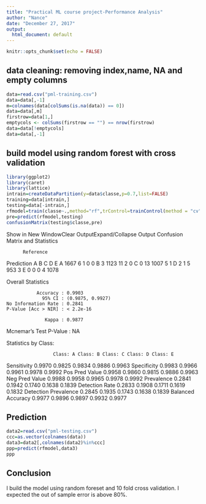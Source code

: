 ```yaml
---
title: "Practical ML course project-Performance Analysis"
author: "Nance"
date: "December 27, 2017"
output:
  html_document: default
---
```

```r
knitr::opts_chunk$set(echo = FALSE)
```

## data cleaning: removing index,name, NA and empty columns

```r
data=read.csv("pml-training.csv")
data=data[,-1]
m=colnames(data[colSums(is.na(data)) == 0])
data=data[,m]
firstrow=data[1,]
emptycols <- colSums(firstrow == "") == nrow(firstrow)
data=data[!emptycols]
data=data[,-1]

```

## build model using random forest with cross validation 

```r
library(ggplot2)
library(caret)
library(lattice)
intrain=createDataPartition(y=data$classe,p=0.7,list=FALSE)
training=data[intrain,]
testing=data[-intrain,]
rfmodel=train(classe~.,method="rf",trControl=trainControl(method = "cv", number = 10),data=training,ntree=1)
pre=predict(rfmodel,testing)
confusionMatrix(testing$classe,pre)


```
Show in New WindowClear OutputExpand/Collapse Output
Confusion Matrix and Statistics

          Reference
Prediction    A    B    C    D    E
         A 1667    6    1    0    0
         B    3 1123   11    2    0
         C    0   13 1007    5    1
         D    2    1    5  953    3
         E    0    0    0    4 1078

Overall Statistics
                                          
               Accuracy : 0.9903          
                 95% CI : (0.9875, 0.9927)
    No Information Rate : 0.2841          
    P-Value [Acc > NIR] : < 2.2e-16       
                                          
                  Kappa : 0.9877          
 Mcnemar's Test P-Value : NA              

Statistics by Class:

                     Class: A Class: B Class: C Class: D Class: E
Sensitivity            0.9970   0.9825   0.9834   0.9886   0.9963
Specificity            0.9983   0.9966   0.9961   0.9978   0.9992
Pos Pred Value         0.9958   0.9860   0.9815   0.9886   0.9963
Neg Pred Value         0.9988   0.9958   0.9965   0.9978   0.9992
Prevalence             0.2841   0.1942   0.1740   0.1638   0.1839
Detection Rate         0.2833   0.1908   0.1711   0.1619   0.1832
Detection Prevalence   0.2845   0.1935   0.1743   0.1638   0.1839
Balanced Accuracy      0.9977   0.9896   0.9897   0.9932   0.9977



## Prediction

```r
data2=read.csv("pml-testing.csv")
ccc=as.vector(colnames(data))
data3=data2[,colnames(data2)%in%ccc]
ppp=predict(rfmodel,data3)
ppp


```
## Conclusion

I build the model using random foreset and 10 fold cross validation. I expected the out of sample error is above 80%.